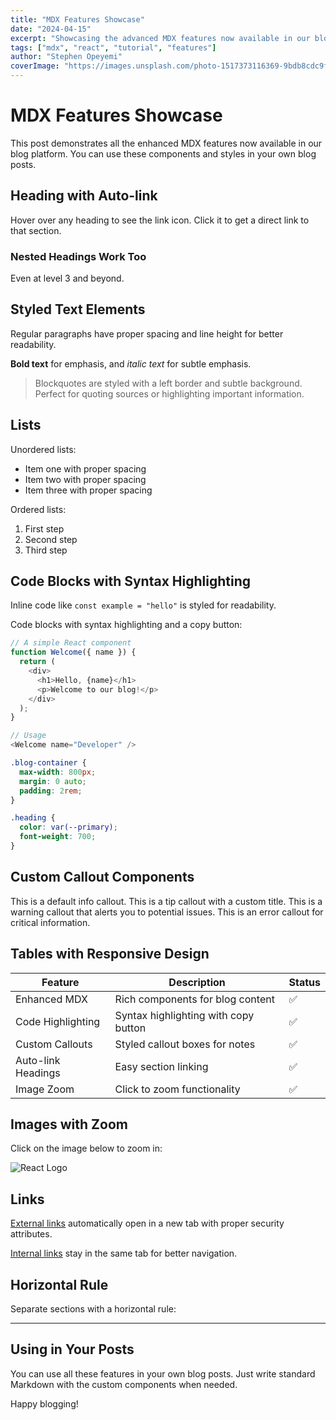 ```yaml
---
title: "MDX Features Showcase"
date: "2024-04-15"
excerpt: "Showcasing the advanced MDX features now available in our blog platform"
tags: ["mdx", "react", "tutorial", "features"]
author: "Stephen Opeyemi"
coverImage: "https://images.unsplash.com/photo-1517373116369-9bdb8cdc9f62?q=80&w=1740&auto=format&fit=crop"
---
```


# MDX Features Showcase

This post demonstrates all the enhanced MDX features now available in our blog platform. You can use these components and styles in your own blog posts.

<TableOfContents />

## Heading with Auto-link

Hover over any heading to see the link icon. Click it to get a direct link to that section.

### Nested Headings Work Too

Even at level 3 and beyond.

## Styled Text Elements

Regular paragraphs have proper spacing and line height for better readability.

**Bold text** for emphasis, and *italic text* for subtle emphasis.

> Blockquotes are styled with a left border and subtle background.
> Perfect for quoting sources or highlighting important information.

## Lists

Unordered lists:

- Item one with proper spacing
- Item two with proper spacing
- Item three with proper spacing

Ordered lists:

1. First step
2. Second step
3. Third step

## Code Blocks with Syntax Highlighting

Inline code like `const example = "hello"` is styled for readability.

Code blocks with syntax highlighting and a copy button:

```javascript
// A simple React component
function Welcome({ name }) {
  return (
    <div>
      <h1>Hello, {name}</h1>
      <p>Welcome to our blog!</p>
    </div>
  );
}

// Usage
<Welcome name="Developer" />
```

```css
.blog-container {
  max-width: 800px;
  margin: 0 auto;
  padding: 2rem;
}

.heading {
  color: var(--primary);
  font-weight: 700;
}
```

## Custom Callout Components

<Callout>
  This is a default info callout.
</Callout>

<Callout type="tip" title="Pro Tip">
  This is a tip callout with a custom title.
</Callout>

<Callout type="warning">
  This is a warning callout that alerts you to potential issues.
</Callout>

<Callout type="error" title="Critical Error">
  This is an error callout for critical information.
</Callout>

## Tables with Responsive Design

| Feature | Description | Status |
| ------- | ----------- | ------ |
| Enhanced MDX | Rich components for blog content | ✅ |
| Code Highlighting | Syntax highlighting with copy button | ✅ |
| Custom Callouts | Styled callout boxes for notes | ✅ |
| Auto-link Headings | Easy section linking | ✅ |
| Image Zoom | Click to zoom functionality | ✅ |

## Images with Zoom

Click on the image below to zoom in:

![React Logo](https://upload.wikimedia.org/wikipedia/commons/thumb/a/a7/React-icon.svg/512px-React-icon.svg.png "React JavaScript Library Logo")

## Links

[External links](https://github.com) automatically open in a new tab with proper security attributes.

[Internal links](/blog) stay in the same tab for better navigation.

## Horizontal Rule

Separate sections with a horizontal rule:

---

## Using in Your Posts

You can use all these features in your own blog posts. Just write standard Markdown with the custom components when needed.

Happy blogging! 